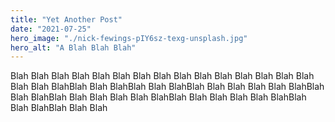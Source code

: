 ```yaml
---
title: "Yet Another Post"
date: "2021-07-25"
hero_image: "./nick-fewings-pIY6sz-texg-unsplash.jpg"
hero_alt: "A Blah Blah Blah"
---
```


Blah Blah Blah Blah Blah Blah Blah Blah Blah 
Blah Blah Blah
Blah Blah Blah
Blah Blah BlahBlah Blah BlahBlah Blah BlahBlah Blah Blah
Blah Blah BlahBlah Blah BlahBlah Blah Blah
Blah Blah BlahBlah Blah Blah
Blah Blah BlahBlah Blah BlahBlah Blah Blah